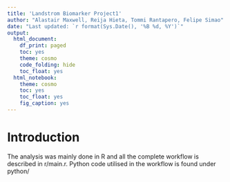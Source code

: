 ```yaml
---
title: 'Landstrom Biomarker Project1'
author: "Alastair Maxwell, Reija Hieta, Tommi Rantapero, Felipe Simao"
date: "Last updated: `r format(Sys.Date(), '%B %d, %Y')`"
output:
  html_document:
    df_print: paged
    toc: yes
    theme: cosmo
    code_folding: hide
    toc_float: yes
  html_notebook:
    theme: cosmo
    toc: yes
    toc_float: yes
    fig_caption: yes
---
```


# Introduction

The analysis was mainly done in R and all the complete workflow is described in r/main.r. Python code utilised in the workflow is found under python/

